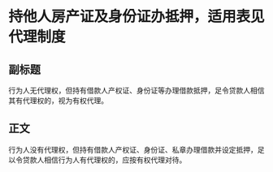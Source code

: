 # 持他人房产证及身份证办抵押，适用表见代理制度
## 副标题
行为人无代理权，但持有借款人产权证、身份证等办理借款抵押，足令贷款人相信其有代理权的，视为有权代理。
## 正文
行为人没有代理权，但持有借款人产权证、身份证、私章办理借款并设定抵押，足以令贷款人相信行为人有代理权的，应按有权代理对待。